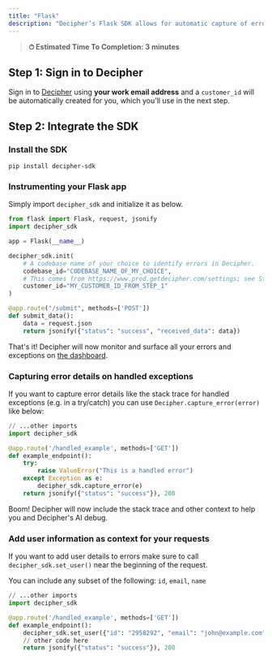 ```yaml
---
title: "Flask"
description: "Decipher’s Flask SDK allows for automatic capture of errors including helpful details like logs, local variables, and raw payload data."
---
```


> **⏱  Estimated Time To Completion: 3 minutes**

## Step 1: Sign in to Decipher

Sign in to [Decipher](https://prod.getdecipher.com) using **your work email address** and a `customer_id` will be automatically created for you, which you'll use in the next step.

## Step 2: Integrate the SDK

### Install the SDK

```shell Terminal
pip install decipher-sdk
```

### Instrumenting your Flask app

Simply import `decipher_sdk` and initialize it as below.

```python app.py
from flask import Flask, request, jsonify
import decipher_sdk

app = Flask(__name__)

decipher_sdk.init(
    # A codebase name of your choice to identify errors in Decipher.
    codebase_id="CODEBASE_NAME_OF_MY_CHOICE",
    # This comes from https://www.prod.getdecipher.com/settings; see Step 1.
    customer_id="MY_CUSTOMER_ID_FROM_STEP_1"
)

@app.route("/submit", methods=['POST'])
def submit_data():
    data = request.json
    return jsonify({"status": "success", "received_data": data})

```
That's it! Decipher will now monitor and surface all your errors and exceptions on [the dashboard](https://www.prod.getdecipher.com).


### Capturing error details on handled exceptions

If you want to capture error details like the stack trace for handled exceptions (e.g. in a try/catch) you can use `Decipher.capture_error(error)` like below:

```python app.py
// ...other imports
import decipher_sdk

@app.route('/handled_example', methods=['GET'])
def example_endpoint():
    try:
        raise ValueError("This is a handled error")
    except Exception as e:
        decipher_sdk.capture_error(e)
    return jsonify({"status": "success"}), 200

```

Boom! Decipher will now include the stack trace and other context to help you and Decipher's AI debug.

### Add user information as context for your requests

If you want to add user details to errors make sure to call `decipher_sdk.set_user()` near the beginning of the request. 

You can include any subset of the following: `id`, `email`, `name`

```python app.py
// ...other imports
import decipher_sdk

@app.route('/handled_example', methods=['GET'])
def example_endpoint():
    decipher_sdk.set_user({"id": "2958292", "email": "john@example.com", "name:": "John Smith"})
    // other code here
    return jsonify({"status": "success"}), 200

```